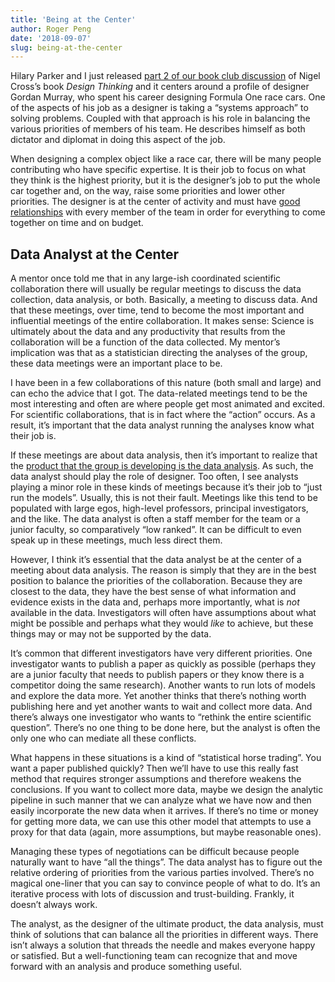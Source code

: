 ```yaml
---
title: 'Being at the Center'
author: Roger Peng
date: '2018-09-07'
slug: being-at-the-center
---
```



Hilary Parker and I just released [part 2 of our book club discussion](http://nssdeviations.com/64-book-club-part-2) of Nigel Cross’s book *Design Thinking* and it centers around a profile of designer Gordan Murray, who spent his career designing Formula One race cars. One of the aspects of his job as a designer is taking a "systems approach" to solving problems. Coupled with that approach is his role in balancing the various priorities of members of his team. He describes himself as both dictator and diplomat in doing this aspect of the job. 

When designing a complex object like a race car, there will be many people contributing who have specific expertise. It is their job to focus on what they think is the highest priority, but it is the designer’s job to put the whole car together and, on the way, raise some priorities and lower other priorities. The designer is at the center of activity and must have [good relationships](https://simplystatistics.org/2018/04/30/relationships-in-data-analysis/) with every member of the team in order for everything to come together on time and on budget.

## Data Analyst at the Center

A mentor once told me that in any large-ish coordinated scientific collaboration there will usually be regular meetings to discuss the data collection, data analysis, or both. Basically, a meeting to discuss data. And that these meetings, over time, tend to become the most important and influential meetings of the entire collaboration. It makes sense: Science is ultimately about the data and any productivity that results from the collaboration will be a function of the data collected. My mentor’s implication was that as a statistician directing the analyses of the group, these data meetings were an important place to be.

I have been in a few collaborations of this nature (both small and large) and can echo the advice that I got. The data-related meetings tend to be the most interesting and often are where people get most animated and excited. For scientific collaborations, that is in fact where the "action" occurs. As a result, it’s important that the data analyst running the analyses know what their job is.

If these meetings are about data analysis, then it’s important to realize that the [product that the group is developing is the data analysis](https://simplystatistics.org/2018/08/24/constructing-a-data-analysis/). As such, the data analyst should play the role of designer. Too often, I see analysts playing a minor role in these kinds of meetings because it’s their job to "just run the models". Usually, this is not their fault. Meetings like this tend to be populated with large egos, high-level professors, principal investigators, and the like. The data analyst is often a staff member for the team or a junior faculty, so comparatively "low ranked". It can be difficult to even speak up in these meetings, much less direct them.

However, I think it’s essential that the data analyst be at the center of a meeting about data analysis. The reason is simply that they are in the best position to balance the priorities of the collaboration. Because they are closest to the data, they have the best sense of what information and evidence exists in the data and, perhaps more importantly, what is *not* available in the data. Investigators will often have assumptions about what might be possible and perhaps what they would *like* to achieve, but these things may or may not be supported by the data. 

It’s common that different investigators have very different priorities. One investigator wants to publish a paper as quickly as possible (perhaps they are a junior faculty that needs to publish papers or they know there is a competitor doing the same research). Another wants to run lots of models and explore the data more. Yet another thinks that there’s nothing worth publishing here and yet another wants to wait and collect more data. And there's always one investigator who wants to "rethink the entire scientific question". There’s no one thing to be done here, but the analyst is often the only one who can mediate all these conflicts. 

What happens in these situations is a kind of "statistical horse trading". You want a paper published quickly? Then we’ll have to use this really fast method that requires stronger assumptions and therefore weakens the conclusions. If you want to collect more data, maybe we design the analytic pipeline in such manner that we can analyze what we have now and then easily incorporate the new data when it arrives. If there’s no time or money for getting more data, we can use this other model that attempts to use a proxy for that data (again, more assumptions, but maybe reasonable ones).

Managing these types of negotiations can be difficult because people naturally want to have "all the things". The data analyst has to figure out the relative ordering of priorities from the various parties involved. There’s no magical one-liner that you can say to convince people of what to do. It’s an iterative process with lots of discussion and trust-building. Frankly, it doesn’t always work. 

The analyst, as the designer of the ultimate product, the data analysis, must think of solutions that can balance all the priorities in different ways. There isn’t always a solution that threads the needle and makes everyone happy or satisfied. But a well-functioning team can recognize that and move forward with an analysis and produce something useful.
